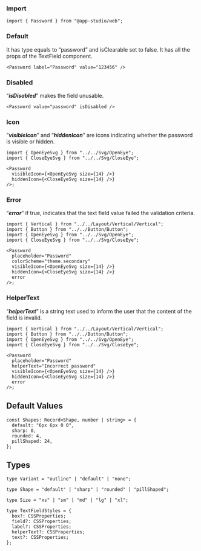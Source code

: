 ### **Import**

```tsx static
import { Password } from "@app-studio/web";
```

### **Default**

It has type equals to “password” and isClearable set to false. It has all the props of the TextField component.

```tsx
<Password label="Password" value="123456" />
```

### **Disabled**

“**_isDisabled_**” makes the field unusable.

```tsx
<Password value="password" isDisabled />
```

### **Icon**

“**_visibleIcon_**” and “**_hiddenIcon_**” are icons indicating whether the password is visible or hidden.

```tsx
import { OpenEyeSvg } from "../../Svg/OpenEye";
import { CloseEyeSvg } from "../../Svg/CloseEye";

<Password
  visibleIcon={<OpenEyeSvg size={14} />}
  hiddenIcon={<CloseEyeSvg size={14} />}
/>;
```

### **Error**

“**_error_**” if true, indicates that the text field value failed the validation criteria.

```tsx
import { Vertical } from "../../Layout/Vertical/Vertical";
import { Button } from "../../Button/Button";
import { OpenEyeSvg } from "../../Svg/OpenEye";
import { CloseEyeSvg } from "../../Svg/CloseEye";

<Password
  placeholder="Password"
  colorScheme="theme.secondary"
  visibleIcon={<OpenEyeSvg size={14} />}
  hiddenIcon={<CloseEyeSvg size={14} />}
  error
/>;
```

### **HelperText**

“**_helperText_**” is a string text used to inform the user that the content of the field is invalid.

```tsx
import { Vertical } from "../../Layout/Vertical/Vertical";
import { Button } from "../../Button/Button";
import { OpenEyeSvg } from "../../Svg/OpenEye";
import { CloseEyeSvg } from "../../Svg/CloseEye";

<Password
  placeholder="Password"
  helperText="Incorrect password"
  visibleIcon={<OpenEyeSvg size={14} />}
  hiddenIcon={<CloseEyeSvg size={14} />}
  error
/>;
```

## **Default Values**

```tsx static
const Shapes: Record<Shape, number | string> = {
  default: "6px 6px 0 0",
  sharp: 0,
  rounded: 4,
  pillShaped: 24,
};
```

## Types

```tsx static
type Variant = "outline" | "default" | "none";
```

```tsx static
type Shape = "default" | "sharp" | "rounded" | "pillShaped";
```

```tsx static
type Size = "xs" | "sm" | "md" | "lg" | "xl";
```

```tsx static
type TextFieldStyles = {
  box?: CSSProperties;
  field?: CSSProperties;
  label?: CSSProperties;
  helperText?: CSSProperties;
  text?: CSSProperties;
};
```
